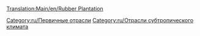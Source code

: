 [[Translation:Main/en/Rubber Plantation]]{{en/-}}
{{ru/Промышленность| Изображение=Rubberplantation.png
| имя=Плантация гевеи
| Климат=[[Main/en/Климат/Ru#Субтропический|Субтропический]]
| Принимает=ничего
| Производит=[[Main/ru/Каучук|Каучук]]
}}

{{ru/Navbox Промышленность}}

[[Category:ru/Первичные отрасли]]
[[Category:ru/Отрасли субтропического климата]]